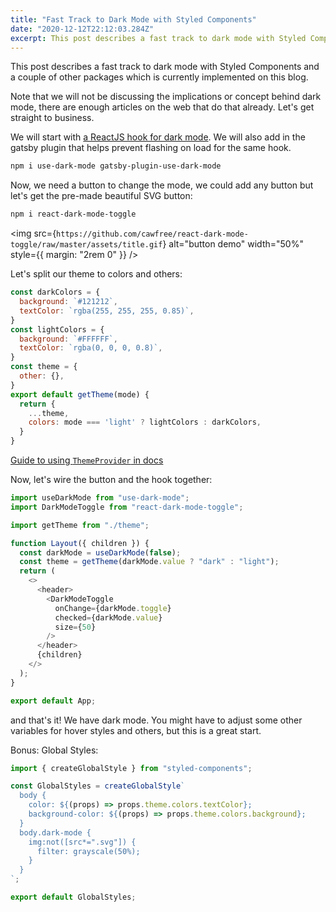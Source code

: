 ```yaml
---
title: "Fast Track to Dark Mode with Styled Components"
date: "2020-12-12T22:12:03.284Z"
excerpt: This post describes a fast track to dark mode with Styled Components and a couple of other packages which is currently implemented on this blog.
---
```


This post describes a fast track to dark mode with Styled Components and a couple of other packages which is currently implemented on this blog.

Note that we will not be discussing the implications or concept behind dark mode, there are enough articles on the web that do that already. Let's get straight to business.

We will start with [a ReactJS hook for dark mode](https://github.com/donavon/use-dark-mode). We will also add in the gatsby plugin that helps prevent flashing on load for the same hook.

```bash
npm i use-dark-mode gatsby-plugin-use-dark-mode
```

Now, we need a button to change the mode, we could add any button but let's get the pre-made beautiful SVG button:

```bash
npm i react-dark-mode-toggle
```

<img
  src={`https://github.com/cawfree/react-dark-mode-toggle/raw/master/assets/title.gif`}
  alt="button demo"
  width="50%"
  style={{ margin: "2rem 0" }}
/>

Let's split our theme to colors and others:

```javascript
const darkColors = {
  background: `#121212`,
  textColor: `rgba(255, 255, 255, 0.85)`,
}
const lightColors = {
  background: `#FFFFFF`,
  textColor: `rgba(0, 0, 0, 0.8)`,
}
const theme = {
  other: {},
}
export default getTheme(mode) {
  return {
    ...theme,
    colors: mode === 'light' ? lightColors : darkColors,
  }
}
```

[Guide to using `ThemeProvider` in docs](https://styled-components.com/docs/advanced#theming)

Now, let's wire the button and the hook together:

```javascript
import useDarkMode from "use-dark-mode";
import DarkModeToggle from "react-dark-mode-toggle";

import getTheme from "./theme";

function Layout({ children }) {
  const darkMode = useDarkMode(false);
  const theme = getTheme(darkMode.value ? "dark" : "light");
  return (
    <>
      <header>
        <DarkModeToggle
          onChange={darkMode.toggle}
          checked={darkMode.value}
          size={50}
        />
      </header>
      {children}
    </>
  );
}

export default App;
```

and that's it! We have dark mode. You might have to adjust some other variables for hover styles and others, but this is a great start.

Bonus: Global Styles:

```javascript
import { createGlobalStyle } from "styled-components";

const GlobalStyles = createGlobalStyle`
  body {
    color: ${(props) => props.theme.colors.textColor};
    background-color: ${(props) => props.theme.colors.background};
  }
  body.dark-mode {
    img:not([src*=".svg"]) {
      filter: grayscale(50%);
    }
  }
`;

export default GlobalStyles;
```
